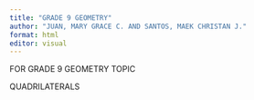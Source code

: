 ```yaml
---
title: "GRADE 9 GEOMETRY"
author: "JUAN, MARY GRACE C. AND SANTOS, MAEK CHRISTAN J."
format: html
editor: visual
---
```


FOR GRADE 9 GEOMETRY TOPIC

QUADRILATERALS
